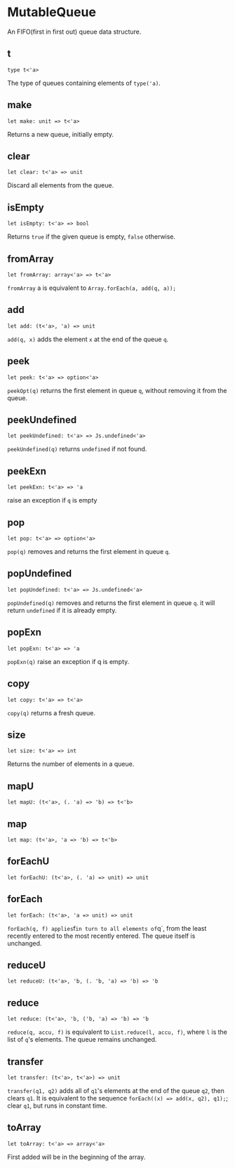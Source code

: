 # MutableQueue

<Intro>

An FIFO(first in first out) queue data structure.

</Intro>

## t

```res prelude
type t<'a>
```

The type of queues containing elements of `type('a)`.

## make

```res sig
let make: unit => t<'a>
```

Returns a new queue, initially empty.

## clear

```res sig
let clear: t<'a> => unit
```

Discard all elements from the queue.

## isEmpty

```res sig
let isEmpty: t<'a> => bool
```

Returns `true` if the given queue is empty, `false` otherwise.

## fromArray

```res sig
let fromArray: array<'a> => t<'a>
```

`fromArray` a is equivalent to `Array.forEach(a, add(q, a));`

## add

```res sig
let add: (t<'a>, 'a) => unit
```

`add(q, x)` adds the element `x` at the end of the queue `q`.

## peek

```res sig
let peek: t<'a> => option<'a>
```

`peekOpt(q)` returns the first element in queue `q`, without removing it from the queue.

## peekUndefined

```res sig
let peekUndefined: t<'a> => Js.undefined<'a>
```

`peekUndefined(q)` returns `undefined` if not found.

## peekExn

```res sig
let peekExn: t<'a> => 'a
```

raise an exception if `q` is empty

## pop

```res sig
let pop: t<'a> => option<'a>
```

`pop(q)` removes and returns the first element in queue `q`.

## popUndefined

```res sig
let popUndefined: t<'a> => Js.undefined<'a>
```

`popUndefined(q)` removes and returns the first element in queue `q`. it will return `undefined` if it is already empty.

## popExn

```res sig
let popExn: t<'a> => 'a
```

`popExn(q)` raise an exception if q is empty.

## copy

```res sig
let copy: t<'a> => t<'a>
```

`copy(q)` returns a fresh queue.

## size

```res sig
let size: t<'a> => int
```

Returns the number of elements in a queue.

## mapU

```res sig
let mapU: (t<'a>, (. 'a) => 'b) => t<'b>
```

## map

```res sig
let map: (t<'a>, 'a => 'b) => t<'b>
```

## forEachU

```res sig
let forEachU: (t<'a>, (. 'a) => unit) => unit
```

## forEach

```res sig
let forEach: (t<'a>, 'a => unit) => unit
```

`forEach(q, f) applies`f`in turn to all elements of`q`, from the least recently entered to the most recently entered. The queue itself is unchanged.

## reduceU

```res sig
let reduceU: (t<'a>, 'b, (. 'b, 'a) => 'b) => 'b
```

## reduce

```res sig
let reduce: (t<'a>, 'b, ('b, 'a) => 'b) => 'b
```

`reduce(q, accu, f)` is equivalent to `List.reduce(l, accu, f)`, where `l` is the list of `q`'s elements. The queue remains unchanged.

## transfer

```res sig
let transfer: (t<'a>, t<'a>) => unit
```

`transfer(q1, q2)` adds all of `q1`'s elements at the end of the queue `q2`, then clears `q1`. It is equivalent to the sequence `forEach((x) => add(x, q2), q1);`; clear `q1`, but runs in constant time.

## toArray

```res sig
let toArray: t<'a> => array<'a>
```

First added will be in the beginning of the array.
